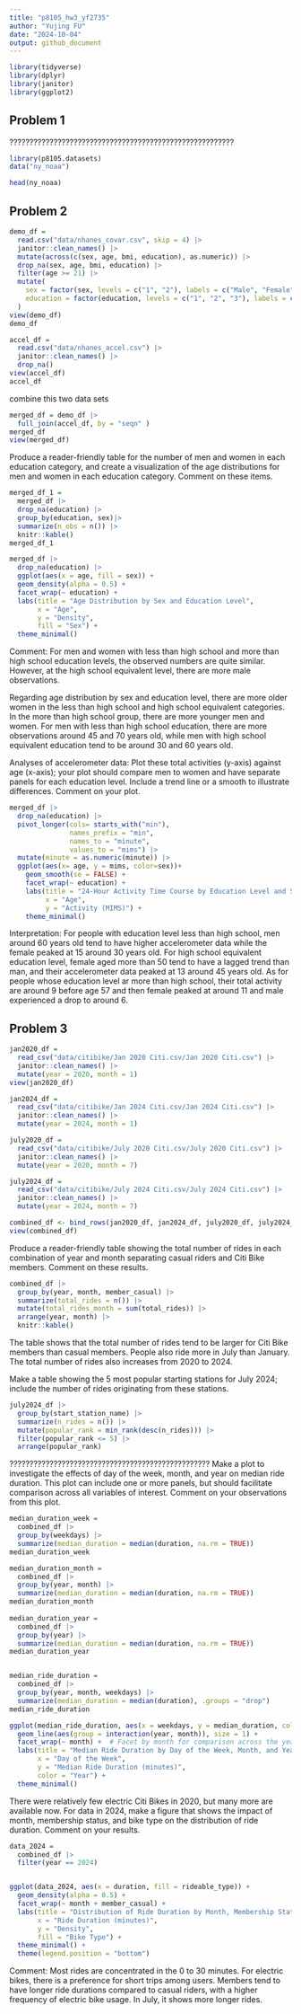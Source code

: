 ```yaml
---
title: "p8105_hw3_yf2735"
author: "Yujing FU"
date: "2024-10-04"
output: github_document
---
```


```r
library(tidyverse)
library(dplyr)
library(janitor)
library(ggplot2)
```

## Problem 1
????????????????????????????????????????????????????????
```r
library(p8105.datasets)
data("ny_noaa")
```

```r
head(ny_noaa)
```

## Problem 2
```r
demo_df = 
  read.csv("data/nhanes_covar.csv", skip = 4) |> 
  janitor::clean_names() |> 
  mutate(across(c(sex, age, bmi, education), as.numeric)) |> 
  drop_na(sex, age, bmi, education) |> 
  filter(age >= 21) |> 
  mutate(
    sex = factor(sex, levels = c("1", "2"), labels = c("Male", "Female")),
    education = factor(education, levels = c("1", "2", "3"), labels = c("Less than high school", "High school equivalent", "More than high school"))
  )
view(demo_df)
demo_df
```

```r
accel_df = 
  read.csv("data/nhanes_accel.csv") |> 
  janitor::clean_names() |> 
  drop_na()
view(accel_df)
accel_df
```

combine this two data sets
```r
merged_df = demo_df |>
  full_join(accel_df, by = "seqn" )
merged_df
view(merged_df)
```


Produce a reader-friendly table for the number of men and women in each education category, and create a visualization of the age distributions for men and women in each education category. Comment on these items.
```r
merged_df_1 =
  merged_df |> 
  drop_na(education) |>  
  group_by(education, sex)|> 
  summarize(n_obs = n()) |> 
  knitr::kable()
merged_df_1
```


```r
merged_df |> 
  drop_na(education) |> 
  ggplot(aes(x = age, fill = sex)) +  
  geom_density(alpha = 0.5) +  
  facet_wrap(~ education) + 
  labs(title = "Age Distribution by Sex and Education Level",
       x = "Age",
       y = "Density",
       fill = "Sex") + 
  theme_minimal() 
```
Comment:
For men and women with less than high school and more than high school education levels, the observed numbers are quite similar. However, at the high school equivalent level, there are more male observations.

Regarding age distribution by sex and education level, there are more older women in the less than high school and high school equivalent categories. In the more than high school group, there are more younger men and women. For men with less than high school education, there are more observations around 45 and 70 years old, while men with high school equivalent education tend to be around 30 and 60 years old.


Analyses of accelerometer data: Plot these total activities (y-axis) against age (x-axis); your plot should compare men to women and have separate panels for each education level. Include a trend line or a smooth to illustrate differences. Comment on your plot.
```r
merged_df |> 
  drop_na(education) |> 
  pivot_longer(cols= starts_with("min"),
               names_prefix = "min",
               names_to = "minute",
               values_to = "mims") |> 
  mutate(minute = as.numeric(minute)) |> 
  ggplot(aes(x= age, y = mims, color=sex))+
    geom_smooth(se = FALSE) +  
    facet_wrap(~ education) +
    labs(title = "24-Hour Activity Time Course by Education Level and Sex",
         x = "Age",
         y = "Activity (MIMS)") +
    theme_minimal()

```

Interpretation:
For people with education level less than high school, men around 60 years old tend to have higher accelerometer data while the female peaked at 15 around 30 years old. For high school equivalent education level, female aged more than 50 tend to have a lagged trend than man, and their accelerometer data peaked at 13 around 45 years old. As for people whose education level ar more than high school, their total activity are around 9 before age 57 and then female peaked at around 11 and male experienced a drop to around 6.


## Problem 3
```r
jan2020_df = 
  read_csv("data/citibike/Jan 2020 Citi.csv/Jan 2020 Citi.csv") |> 
  janitor::clean_names() |> 
  mutate(year = 2020, month = 1) 
view(jan2020_df)

jan2024_df = 
  read_csv("data/citibike/Jan 2024 Citi.csv/Jan 2024 Citi.csv") |> 
  janitor::clean_names() |> 
  mutate(year = 2024, month = 1) 

july2020_df = 
  read_csv("data/citibike/July 2020 Citi.csv/July 2020 Citi.csv") |> 
  janitor::clean_names() |> 
  mutate(year = 2020, month = 7) 

july2024_df = 
  read_csv("data/citibike/July 2024 Citi.csv/July 2024 Citi.csv") |> 
  janitor::clean_names() |> 
  mutate(year = 2024, month = 7) 

combined_df <- bind_rows(jan2020_df, jan2024_df, july2020_df, july2024_df)
view(combined_df)
```

Produce a reader-friendly table showing the total number of rides in each combination of year and month separating casual riders and Citi Bike members. Comment on these results.
```r
combined_df |> 
  group_by(year, month, member_casual) |> 
  summarize(total_rides = n()) |> 
  mutate(total_rides_month = sum(total_rides)) |> 
  arrange(year, month) |> 
  knitr::kable()
```
The table shows that the total number of rides tend to be larger for Citi Bike members than casual members. People also ride more in July than January. The total number of rides also increases from 2020 to 2024.


Make a table showing the 5 most popular starting stations for July 2024; include the number of rides originating from these stations.
```r
july2024_df |> 
  group_by(start_station_name) |>
  summarize(n_rides = n()) |> 
  mutate(popular_rank = min_rank(desc(n_rides))) |>  
  filter(popular_rank <= 5) |> 
  arrange(popular_rank)
```

??????????????????????????????????????????????????
Make a plot to investigate the effects of day of the week, month, and year on median ride duration. This plot can include one or more panels, but should facilitate comparison across all variables of interest. Comment on your observations from this plot.
```r
median_duration_week =
  combined_df |> 
  group_by(weekdays) |> 
  summarize(median_duration = median(duration, na.rm = TRUE))
median_duration_week

median_duration_month =
  combined_df |> 
  group_by(year, month) |> 
  summarize(median_duration = median(duration, na.rm = TRUE))
median_duration_month
  
median_duration_year = 
  combined_df |> 
  group_by(year) |> 
  summarize(median_duration = median(duration, na.rm = TRUE))
median_duration_year


median_ride_duration =
  combined_df |> 
  group_by(year, month, weekdays) |> 
  summarize(median_duration = median(duration), .groups = "drop")
median_ride_duration

ggplot(median_ride_duration, aes(x = weekdays, y = median_duration, color = factor(year))) +
  geom_line(aes(group = interaction(year, month)), size = 1) +
  facet_wrap(~ month) +  # Facet by month for comparison across the year
  labs(title = "Median Ride Duration by Day of the Week, Month, and Year",
       x = "Day of the Week",
       y = "Median Ride Duration (minutes)",
       color = "Year") +
  theme_minimal()
```


There were relatively few electric Citi Bikes in 2020, but many more are available now. For data in 2024, make a figure that shows the impact of month, membership status, and bike type on the distribution of ride duration. Comment on your results.

```r
data_2024 =
  combined_df |> 
  filter(year == 2024) 


ggplot(data_2024, aes(x = duration, fill = rideable_type)) +
  geom_density(alpha = 0.5) + 
  facet_wrap(~ month + member_casual) + 
  labs(title = "Distribution of Ride Duration by Month, Membership Status, and Bike Type (2024)",
       x = "Ride Duration (minutes)",
       y = "Density",
       fill = "Bike Type") +
  theme_minimal() +
  theme(legend.position = "bottom")
```
Comment:
Most rides are concentrated in the 0 to 30 minutes. For electric bikes, there is a preference for short trips among users. Members tend to have longer ride durations compared to casual riders, with a higher frequency of electric bike usage. In July, it shows more longer rides.

